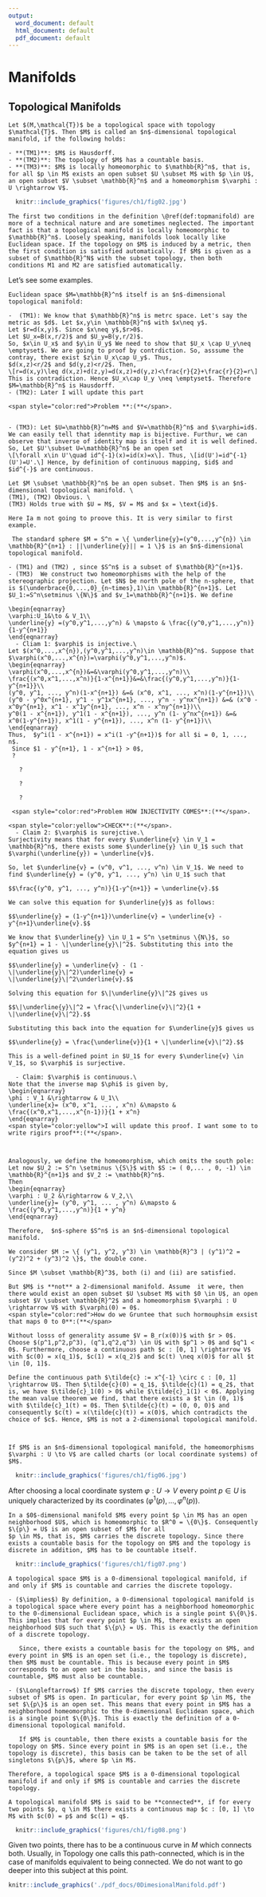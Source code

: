 ```yaml
---
output:
  word_document: default
  html_document: default
  pdf_document: default
---
```


# Manifolds

## Topological Manifolds
```definition

Let $(M,\mathcal{T})$ be a topological space with topology $\mathcal{T}$. Then $M$ is called an $n$-dimensional topological manifold, if the following holds:

- **(TM1)**: $M$ is Hausdorff.
- **(TM2)**: The topology of $M$ has a countable basis.
- **(TM3)**: $M$ is locally homeomorphic to $\mathbb{R}^n$, that is, for all $p \in M$ exists an open subset $U \subset M$ with $p \in U$, an open subset $V \subset \mathbb{R}^n$ and a homeomorphism $\varphi : U \rightarrow V$.

```

```r
  knitr::include_graphics('figures/ch1/fig02.jpg') 
```

```remark
The first two conditions in the definition \@ref(def:topmanifold) are more of a technical nature and are sometimes neglected. The important fact is that a topological manifold is locally homeomorphic to $\mathbb{R}^n$. Loosely speaking, manifolds look locally like Euclidean space. If the topology on $M$ is induced by a metric, then the first condition is satisfied automatically. If $M$ is given as a subset of $\mathbb{R}^N$ with the subset topology, then both conditions M1 and M2 are satisfied automatically.
```

Let's see some examples.

```example
Euclidean space $M=\mathbb{R}^n$ itself is an $n$-dimensional topological manifold:
  
-  (TM1): We know that $\mathbb{R}^n$ is metrc space. Let's say the metric as $d$. Let $x,y\in \mathbb{R}^n$ with $x\neq y$. 
Let $r=d(x,y)$. Since $x\neq y$,$r>0$.
Let $U_x=B(x,r/2)$ and $U_y=B(y,r/2)$. 
So, $x\in U_x$ and $y\in U_y$ We need to show that $U_x \cap U_y\neq \emptyset$. We are going to proof by contrdiction. So, asssume the contray, there exist $z\in U_x\cap U_y$. Thus,
$d(x,z)<r/2$ and $d(y,z)<r/2$. Then,
\[r=d(x,y)\leq d(x,z)+d(z,y)=d(x,z)+d(y,z)<\frac{r}{2}+\frac{r}{2}=r\]
This is contradiction. Hence $U_x\cap U_y \neq \emptyset$. Therefore $M=\mathbb{R}^n$ is Hausdorff.
- (TM2): Later I will update this part 

<span style="color:red">Problem **:(**</span>.


- (TM3): Let $U=\mathbb{R}^n=M$ and $V=\mathbb{R}^n$ and $\varphi=id$. We can easily tell that idenntity map is bijective. Furthur, we can observe that inverse of identity map is itself and it is well defined.
So, Let $U'\subset U=\mathbb{R}^n$ be an open set
\[\forall x\in U'\quad id^{-1}(x)=id(x)=x\]. Thus, \[id(U')=id^{-1}(U')=U'.\] Hence, by definition of continuous mapping, $id$ and $id^{-}$ are continuous. 
```

```example
Let $M \subset \mathbb{R}^n$ be an open subset. Then $M$ is an $n$-dimensional topological manifold. \
(TM1), (TM2) Obvious. \
(TM3) Holds true with $U = M$, $V = M$ and $x = \text{id}$.

Here Ia m not going to proove this. It is very similar to first example.
```

```example
 The standard sphere $M = S^n = \{ \underline{y}=(y^0,...,y^{n}) \in \mathbb{R}^{n+1} : ||\underline{y}|| = 1 \}$ is an $n$-dimensional topological manifold. 

- (TM1) and (TM2) , since $S^n$ is a subset of $\mathbb{R}^{n+1}$.
- (TM3)  We construct two homeomorphisms with the help of the stereographic projection. Let $N$ be north pole of the n-sphere, that is $(\underbrace{0,...,0}_{n~times},1)\in \mathbb{R}^{n+1}$. Let $U_1:=S^n\setminus \{N\}$ and $v_1=\mathbb{R}^{n+1}$. We define

\begin{eqnarray}
\varphi:U_1&\to & V_1\\
\underline{y} =(y^0,y^1,...,y^n) & \mapsto & \frac{(y^0,y^1,...,y^n)}{1-y^{n+1}}
\end{eqnarray}
  - Cliam 1: $varphi$ is injective.\
Let $(x^0,...,x^{n}),(y^0,y^1,...,y^n)\in \mathbb{R}^n$. Suppose that $\varphi(x^0,...,x^{n})=\varphi(y^0,y^1,...,y^n)$.
\begin{eqnarray}
\varphi(x^0,...,x^{n})&=&\varphi(y^0,y^1,...,y^n)\\
\frac{(x^0,x^1,...,x^n)}{1-x^{n+1}}&=&\frac{(y^0,y^1,...,y^n)}{1-y^{n+1}}\\
(y^0, y^1, ..., y^n)(1-x^{n+1}) &=& (x^0, x^1, ..., x^n)(1-y^{n+1})\\
(y^0 - y^0x^{n+1}, y^1 - y^1x^{n+1}, ..., y^n - y^nx^{n+1}) &=& (x^0 - x^0y^{n+1}, x^1 - x^1y^{n+1}, ..., x^n - x^ny^{n+1})\\
y^0(1 - x^{n+1}), y^1(1 - x^{n+1}), ..., y^n (1- y^nx^{n+1}) &=&  x^0(1-y^{n+1}), x^1(1 - y^{n+1}), ..., x^n (1- y^{n+1})\\
\end{eqnarray}
Thus,  $y^i(1 - x^{n+1}) = x^i(1 -y^{n+1})$ for all $i = 0, 1, ..., n$.
 Since $1 - y^{n+1}, 1 - x^{n+1} > 0$, 
 ?

   ?
   
   ?
   
   ?
 
 <span style="color:red">Problem HOW INJECTIVITY COMES**:(**</span>.
  
<span style="color:yellow">CHECK**:(**</span>.                                       
  - Claim 2: $\varphi$ is surejctive.\  
Surjectivity means that for every $\underline{v} \in V_1 = \mathbb{R}^n$, there exists some $\underline{y} \in U_1$ such that $\varphi(\underline{y}) = \underline{v}$.

So, let $\underline{v} = (v^0, v^1, ..., v^n) \in V_1$. We need to find $\underline{y} = (y^0, y^1, ..., y^n) \in U_1$ such that

$$\frac{(y^0, y^1, ..., y^n)}{1-y^{n+1}} = \underline{v}.$$

We can solve this equation for $\underline{y}$ as follows:

$$\underline{y} = (1-y^{n+1})\underline{v} = \underline{v} - y^{n+1}\underline{v}.$$

We know that $\underline{y} \in U_1 = S^n \setminus \{N\}$, so $y^{n+1} = 1 - \|\underline{y}\|^2$. Substituting this into the equation gives us

$$\underline{y} = \underline{v} - (1 - \|\underline{y}\|^2)\underline{v} = \|\underline{y}\|^2\underline{v}.$$

Solving this equation for $\|\underline{y}\|^2$ gives us

$$\|\underline{y}\|^2 = \frac{\|\underline{v}\|^2}{1 + \|\underline{v}\|^2}.$$

Substituting this back into the equation for $\underline{y}$ gives us

$$\underline{y} = \frac{\underline{v}}{1 + \|\underline{v}\|^2}.$$

This is a well-defined point in $U_1$ for every $\underline{v} \in V_1$, so $\varphi$ is surjective.

  - Claim: $\varphi$ is continuous.\
Note that the inverse map $\phi$ is given by,
\begin{eqnarray}
\phi : V_1 &\rightarrow & U_1\\
\underline{x}= (x^0, x^1, ... , x^n) &\mapsto & \frac{(x^0,x^1,...,x^{n-1})}{1 + x^n} 
\end{eqnarray}
<span style="color:yellow">I will update this proof. I want some to to write rigirs proof**:(**</span>.
  
  
  
Analogously, we define the homeomorphism, which omits the south pole:
Let now $U_2 := S^n \setminus \{S\}$ with $S := ( 0,... , 0, -1) \in \mathbb{R}^{n+1}$ and $V_2 := \mathbb{R}^n$.
Then
\begin{eqnarray}
\varphi : U_2 &\rightarrow & V_2,\\
\underline{y}= (y^0, y^1, ... , y^n) &\mapsto & \frac{(y^0,y^1,...,y^n)}{1 + y^n} 
\end{eqnarray}

Therefore,  $n$-sphere $S^n$ is an $n$-dimensional topological manifold.
```

```example
We consider $M := \{ (y^1, y^2, y^3) \in \mathbb{R}^3 | (y^1)^2 = (y^2)^2 + (y^3)^2 \}$, the double cone.

Since $M \subset \mathbb{R}^3$, both (i) and (ii) are satisfied.

But $M$ is **not** a 2-dimensional manifold. Assume  it were, then there would exist an open subset $U \subset M$ with $0 \in U$, an open subset $V \subset \mathbb{R}^2$ and a homeomorphism $\varphi : U \rightarrow V$ with $\varphi(0) = 0$.
<span style="color:red">How do we Gruntee that such hormouphsim exsist that maps 0 to 0**:(**</span>
                                                                      Without losss of generality assume $V = B_r(x(0))$ with $r > 0$. Choose $(p^1,p^2,p^3), (q^1,q^2,q^3) \in U$ with $p^1 > 0$ and $q^1 < 0$. Furthermore, choose a continuous path $c : [0, 1] \rightarrow V$ with $c(0) = x(q_1)$, $c(1) = x(q_2)$ and $c(t) \neq x(0)$ for all $t \in [0, 1]$.

Define the continuous path $\tilde{c} := x^{-1} \circ c : [0, 1] \rightarrow U$. Then $\tilde{c}(0) = q_1$, $\tilde{c}(1) = q_2$, that is, we have $\tilde{c}_1(0) > 0$ while $\tilde{c}_1(1) < 0$. Applying the mean value theorem we find, that there exists a $t \in (0, 1)$ with $\tilde{c}_1(t) = 0$. Then $\tilde{c}(t) = (0, 0, 0)$ and consequently $c(t) = x(\tilde{c}(t)) = x(0)$, which contradicts the choice of $c$. Hence, $M$ is not a 2-dimensional topological manifold.
                     
                                                                                             
```

```definition
If $M$ is an $n$-dimensional topological manifold, the homeomorphisms $\varphi : U \to V$ are called charts (or local coordinate systems) of $M$.
```
```r
  knitr::include_graphics('figures/ch1/fig06.jpg') 
```
After choosing a local coordinate system $\varphi : U \rightarrow V$ every point $p \in U$ is uniquely characterized by its coordinates $(\varphi^1(p), \ldots , \varphi^n(p))$.

```example
In a $0$-dimensional manifold $M$ every point $p \in M$ has an open neighborhood $U$, which is homeomorphic to $R^0 = \{0\}$. Consequently $\{p\} = U$ is an open subset of $M$ for all
$p \in M$, that is, $M$ carries the discrete topology. Since there exists a countable basis for the topology on $M$ and the topology is discrete in addition, $M$ has to be countable itself.
```

```r
  knitr::include_graphics('figures/ch1/fig07.png') 
```

```proposition
A topological space $M$ is a 0-dimensional topological manifold, if and only if $M$ is countable and carries the discrete topology.
```

```proof
- ($\implies$) By definition, a 0-dimensional topological manifold is a topological space where every point has a neighborhood homeomorphic to the 0-dimensional Euclidean space, which is a single point $\{0\}$. This implies that for every point $p \in M$, there exists an open neighborhood $U$ such that $\{p\} = U$. This is exactly the definition of a discrete topology.

   Since, there exists a countable basis for the topology on $M$, and every point in $M$ is an open set (i.e., the topology is discrete), then $M$ must be countable. This is because every point in $M$ corresponds to an open set in the basis, and since the basis is countable, $M$ must also be countable.
   
- ($\Longleftarrow$) If $M$ carries the discrete topology, then every subset of $M$ is open. In particular, for every point $p \in M$, the set $\{p\}$ is an open set. This means that every point in $M$ has a neighborhood homeomorphic to the 0-dimensional Euclidean space, which is a single point $\{0\}$. This is exactly the definition of a 0-dimensional topological manifold.

   If $M$ is countable, then there exists a countable basis for the topology on $M$. Since every point in $M$ is an open set (i.e., the topology is discrete), this basis can be taken to be the set of all singletons $\{p\}$, where $p \in M$.

Therefore, a topological space $M$ is a 0-dimensional topological manifold if and only if $M$ is countable and carries the discrete topology.

```


```definition
A topological manifold $M$ is said to be **connected**, if for every two points $p, q \in M$ there exists a continuous map $c : [0, 1] \to M$ with $c(0) = p$ and $c(1) = q$.
```


```r
  knitr::include_graphics('figures/ch1/fig08.png') 
```

Given two points, there has to be a continuous curve in $M$ which connects both. Usually, in Topology one calls this path-connected, which is in the case of manifolds equivalent to being connected. We do not want to go deeper into this subject at this point.


```r
knitr::include_graphics('./pdf_docs/0DimesionalManifold.pdf')
```
